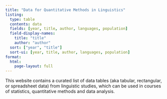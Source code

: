 ```yaml
---
title: "Data for Quantitative Methods in Linguistics"
listing:
  type: table
  contents: data
  fields: [year, title, author, languages, population]
  field-display-names:
    title: "title"
    author: "author"
  sort: ["year", "title"]
  sort-ui: [year, title, author, languages, population]
format: 
  html:
    page-layout: full
---
```


This website contains a curated list of data tables (aka tabular, rectangular, or spreadsheet data) from linguistic studies, which can be used in courses of statistics, quantitative methods and data analysis.
